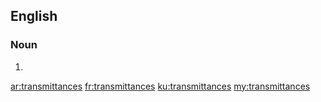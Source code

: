 ==English==

===Noun===
{{head|en}}

# {{plural of|transmittance}}

[[ar:transmittances]]
[[fr:transmittances]]
[[ku:transmittances]]
[[my:transmittances]]